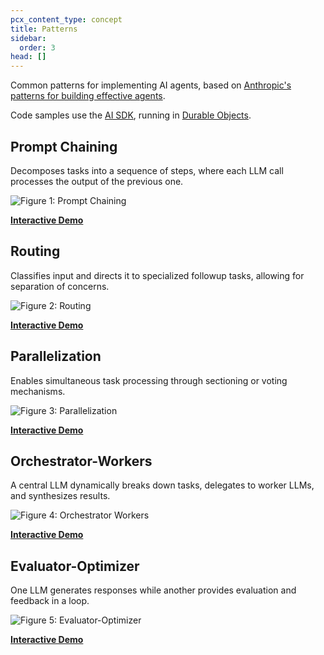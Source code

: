 ```yaml
---
pcx_content_type: concept
title: Patterns
sidebar:
  order: 3
head: []
---
```



Common patterns for implementing AI agents, based on [Anthropic's patterns for building effective agents](https://www.anthropic.com/research/building-effective-agents).

Code samples use the [AI SDK](https://sdk.vercel.ai/docs/foundations/agents), running in [Durable Objects](/durable-objects).

## Prompt Chaining

Decomposes tasks into a sequence of steps, where each LLM call processes the output of the previous one.

![Figure 1: Prompt Chaining](~/assets/images/agents/01-prompt-chaining.jpg)

[**Interactive Demo**](https://patterns.agents.workers.dev)

<GitHubCode
	repo="cloudflare/agents"
	file="guides/anthropic-patterns/src/flows/01 sequential.txt"
	commit="56fb801dc8f980f080b36fcdbd94005099829495"
	lang="ts"
/>

## Routing

Classifies input and directs it to specialized followup tasks, allowing for separation of concerns.

![Figure 2: Routing](~/assets/images/agents/2_Routing.jpg)

[**Interactive Demo**](https://patterns.agents.workers.dev)

<GitHubCode
	repo="cloudflare/agents"
	file="guides/anthropic-patterns/src/flows/02 routing.txt"
	commit="56fb801dc8f980f080b36fcdbd94005099829495"
	lang="ts"
/>

## Parallelization

Enables simultaneous task processing through sectioning or voting mechanisms.

![Figure 3: Parallelization](~/assets/images/agents/3_Parallelization.jpg)

[**Interactive Demo**](https://patterns.agents.workers.dev)

<GitHubCode
	repo="cloudflare/agents"
	file="guides/anthropic-patterns/src/flows/03 parallel.txt"
	commit="56fb801dc8f980f080b36fcdbd94005099829495"
	lang="ts"
/>

## Orchestrator-Workers

A central LLM dynamically breaks down tasks, delegates to worker LLMs, and synthesizes results.

![Figure 4: Orchestrator Workers](~/assets/images/agents/4_Orchestrator-Workers.jpg)

[**Interactive Demo**](https://patterns.agents.workers.dev)

<GitHubCode
	repo="cloudflare/agents"
	file="guides/anthropic-patterns/src/flows/04 orchestrator.txt"
	commit="56fb801dc8f980f080b36fcdbd94005099829495"
	lang="ts"
/>

## Evaluator-Optimizer

One LLM generates responses while another provides evaluation and feedback in a loop.

![Figure 5: Evaluator-Optimizer](~/assets/images/agents/5_Evaluator-Optimizer.jpg)

[**Interactive Demo**](https://patterns.agents.workers.dev)

<GitHubCode
	repo="cloudflare/agents"
	file="guides/anthropic-patterns/src/flows/05 evaluator.txt"
	commit="56fb801dc8f980f080b36fcdbd94005099829495"
	lang="ts"
/>
